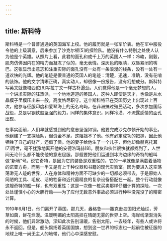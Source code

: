 ```yaml
---
---
---
```

title: 斯科特
---




斯科特是一个普普通通的英国海军上校。他的履历就是一张军阶表。他在军中服役令他的上级满意，后来参加了沙克尔顿[5]的探险队。他没有什么特别之处使人认为他是个英雄。从照片上看，此君的面孔和成千上万的英国人一样：冷峻，刚毅，肌肉仿佛因内在的精力而凝冻了似的，毫无表情。深灰色的眼睛，双唇紧闭的嘴巴。这张显示出意志和注重实际的面孔没有一处有一条浪漫的线条，没有一处有一道欢快的光辉。他的笔迹是很普通的英国人的笔迹：清楚，迅速，准确，没有花哨的装饰。他的文字清晰正确，真实动人，却很像一份报告，没有幻想成分。斯科特写英文就像塔西佗[6]写拉丁文一样古朴遒劲。人们觉得他是一个毫无梦想的人，一个讲求实际的狂热派，一个地地道道的英国人，这种人即使是天才，也像是从水晶模子里模压出来一般，高度恪尽职守。这个斯科特已在英国历史上出现过上百次，他参与征服印度和爱琴海上的无名岛屿，在非洲搞过殖民活动，多次参加国际战役，总是以钢铁般坚强的毅力，同样的集体意识，同样冷漠、不流露感情的面孔出现。

在事实面前，人们早就感觉到他的意志坚强如钢。他要完成沙克尔顿开始的事业。他组建了一支探险队，但资金不足。这阻挡不了他。他有必定成功的把握，因此他牺牲了自己的财产，还借了债。他的妻子给他生了一个儿子，但他却像赫克托耳[7]再世，毫不犹豫地离开他的安德洛玛赫[8]。朋友和伙伴很快就都找到了，人世间无论什么都不能使他的意志屈服。那艘要把他们运送到冰海边缘的奇特的船叫做“新地”号。说它奇特，是因为它的装备是双重性的，它的一半就像是满载着活物的诺亚方舟，而另一半又是有上千种仪器和书籍的现代实验室。因为要进入这空荡荡渺无人迹的世界，人在身体和精神方面不可缺少的一切都必须带去，于是原始人简陋的工具、毛皮、活的牲畜和近代最精良的复杂设备搭配在一起。整个行动就像这艘奇特的船一样，也有双重性：这是一次像一桩买卖那样仔细计算的探险，一次处处谨慎小心的大胆行动——为了应付无数意外事故必须进行种种没完没了的精密计算。

1910年6月1日，他们离开了英国。那几天，盎格鲁——撒克逊岛国阳光灿烂，芳草如茵，鲜花烂漫。温暖明媚的太阳高挂在晴朗无雾的世界上空。海岸线渐渐消失的时候，他们异常激动，深知此次告别温暖，告别太阳，一去经年，有些人或许将永不返回。但是，船头飘扬着英国国旗，想到这一世界的标志也一起前往被征服的地球上唯一尚无主人的地带，他们心中深感安慰。
